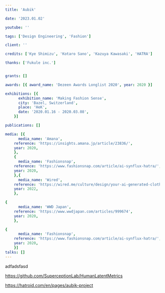 ```yaml
---
title: 'Aubik'

date: '2023.01.02'

youtube: ''

tags: ['Design Engineering', 'Fashion']

client: ''

credits: ['Kye Shimizu', 'Kotaro Sano', 'Kazuya Kawasaki', 'HATRA']

thanks: ['Fukule inc.']


grants: []

awards: [{ award_name: 'Dezeen Awards Longlist 2020', year: 2020 }]

exhibitions: [{
      exhibition_name: 'Making Fashion Sense',
      city: 'Bazel, Switzerland',
      place: 'HeK',
      date: '2020.01.16 - 2020.03.08',
    }]

publications: []

media: [{
      media_name: 'Amana',
    reference: 'https://insights.amana.jp/article/23836/',
    year: 2020,
    },
    {
      media_name: 'Fashionsnap',
    reference: 'https://www.fashionsnap.com/article/ai-synflux-hatra/',
    year: 2020,
    },{
      media_name: 'Wired',
    reference: 'https://wired.me/culture/design/your-ai-generated-clothes-are-trending/',
    year: 2022,
    },

{
      media_name: 'WWD Japan',
    reference: 'https://www.wwdjapan.com/articles/999674',
    year: 2020,
    },

{
      media_name: 'Fashionsnap',
    reference: 'https://www.fashionsnap.com/article/ai-synflux-hatra/',
    year: 2020,
    }]
talks: []
---
```


adfadsfasd

https://github.com/SuperceptionLab/HumanLatentMetrics

https://hatroid.com/en/pages/aubik-project
